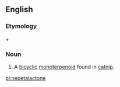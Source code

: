 ==English==
===Etymology===
{{term|Nepeta||lang=mul|genus of catnip}} + {{term|lactone|lang=en}}

===Noun===
{{en-noun|-}}

# {{context|organic compound|lang=en}} A [[bicyclic]] [[monoterpenoid]] found in [[catnip]].

[[pl:nepetalactone]]